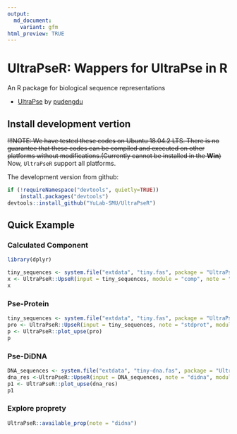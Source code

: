 ---
output: 
  md_document:
    variant: gfm
html_preview: TRUE
---
<!-- README.md is generated from README.Rmd. Please edit that file -->

#  UltraPseR: Wappers for UltraPse in R

An R package for biological sequence representations 

- [UltraPse](https://github.com/pufengdu/UltraPse) by [pudengdu](https://github.com/pufengdu)

##  Install development vertion

~~!!!NOTE: We have tested these codes on Ubuntu 18.04.2 LTS. There is no guarantee that these codes can be compiled and executed on other platforms without modifications.(Currently cannot be installed in the **Win**)~~
Now, `UltraPseR` support all platforms.


The development version from github:

```{r eval=F}
if (!requireNamespace("devtools", quietly=TRUE))
    install.packages("devtools")
devtools::install_github("YuLab-SMU/UltraPseR")
```

##  Quick Example 

###  Calculated Component

```{r message=FALSE}
library(dplyr)
```

```{r}
tiny_sequences <- system.file("extdata", "tiny.fas", package = "UltraPseR")
x <- UltraPseR::UpseR(input = tiny_sequences, module = "comp", note = "stdprot") 
x
```

###  Pse-Protein

```{r fig.height = 2.5, fig.width = 11, message=FALSE, warning=FALSE, dpi=300}
tiny_sequences <- system.file("extdata", "tiny.fas", package = "UltraPseR")
pro <- UltraPseR::UpseR(input = tiny_sequences, note = "stdprot", module = "pse", property = "ZIMJ680105", w = 0.05, l = 10, t = 2)
p <- UltraPseR::plot_upse(pro)
p
```

###  Pse-DiDNA

```{r fig.height = 2.5, fig.width = 11, message=FALSE, warning=FALSE, dpi=300}
DNA_sequences <- system.file("extdata", "tiny-dna.fas", package = "UltraPseR")
dna_res <-UltraPseR::UpseR(input = DNA_sequences, note = "didna", module = "pse", property = "DD0033", w = 0.05, l = 3, t = 1)
p1 <- UltraPseR::plot_upse(dna_res)
p1
```

###  Explore proprety
```{r }
UltraPseR::available_prop(note = "didna")
```





